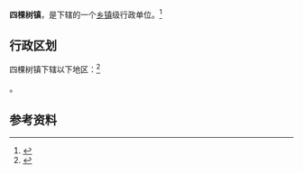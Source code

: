 {{中国乡级行政区|65/42/02/106/000}}

'''四棵树镇'''，是{{PRC admin/fullname|65/42/02/106/000|3}}下辖的一个[[乡镇|乡镇]]级行政单位。<ref>{{PRC admin/ref sgc|{{PRC admin/parent|65/42/02/106/000}}}}</ref>

== 行政区划 ==

四棵树镇下辖以下地区：<ref>{{PRC admin/ref sgc|65/42/02/106/000}}</ref>

{{PRC admin/children|65/42/02/106/000}}。

== 参考资料 ==

{{reflist}}

{{行政区划小作品}}
{{PRC admin/navcat|65/42/02/106/000}}